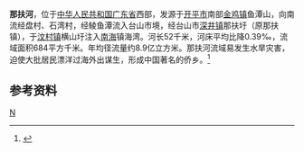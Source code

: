 {{Infobox river
| name               = 那扶河
| name_native        = 
| image              = 
| image_size         = 
| image_caption      = 
| river_system       = 粤西沿海诸河
| progression        = 
| source1_location   = [[广东省|广东省]][[开平市|开平市]][[金鸡镇_(开平市)|金鸡镇]]鱼潭山
| mouth_location     = 广东省[[台山市|台山市]][[汶村镇|汶村镇]]横山圩镇海湾
| altitude_difference= 
| basin_size         = 684 km<sup>2</sup>
| basin_countries    = {{PRC}}
| basin_cities       = 
| basin_landmarks    = 
| basin_population   = 
<!---------------------- PHYSIOGNOMY -->
| length             = 52 km
| discharge1_location= 
| discharge1_min     = 
| discharge1_avg     = 
| discharge1_max     = 
<!---------------------- FEATURES -->
| tributaries_left   = 
| tributaries_right  = 
| waterbodies        = 
| waterfalls         = 
| bridges            = 
| ports              = 
| custom_label       = 
| custom_data        = 
| extra              = 
}}
'''那扶河'''，位于[[中华人民共和国|中华人民共和国]][[广东省|广东省]]西部，发源于[[开平市|开平市]]南部[[金鸡镇_(开平市)|金鸡镇]]鱼潭山，向南流经盘村、石湾村，经鲮鱼潭流入台山市境，经台山市[[深井镇_(台山市)|深井镇]]那扶圩（原那扶镇），于[[汶村镇|汶村镇]]横山圩注入[[南海|南海]]镇海湾。河长52千米，河床平均比降0.39‰，流域面积684平方千米。年均径流量约8.9亿立方米。那扶河流域易发生水旱灾害，迫使大批居民漂洋过海外出谋生，形成中国著名的侨乡。<ref name="中国河湖大典">{{cite book |author=《[[中国河湖大典|中国河湖大典]]》编纂委员会 |title=《中国河湖大典·珠江卷》 |year=2013年1月 |publisher=中国水利水电出版社 |location=北京 |pages=362页|isbn= 978-7-5170-0561-2 }}</ref>
==参考资料==
{{reflist}}

[[Category:广东河流|N]]